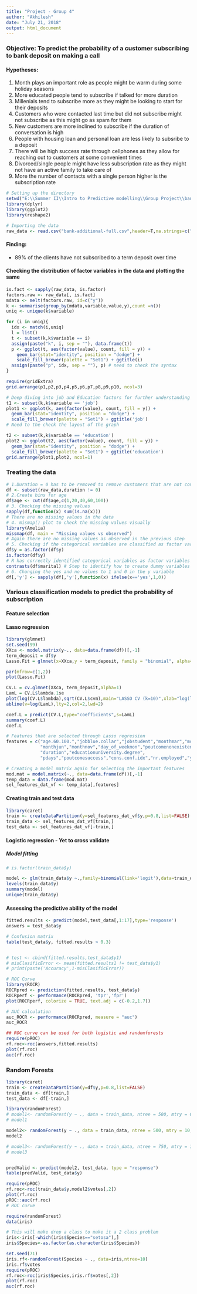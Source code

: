 ```yaml
---
title: "Project - Group 4"
author: "Akhilesh"
date: "July 21, 2018"
output: html_document
---
```

### Objective: To predict the probability of a customer subscribing to bank deposit on making a call

#### Hypotheses:
1. Month plays an important role as people might be warm during some holiday seasons
2. More educated people tend to subscribe if talked for more duration
3. Millenials tend to subscribe more as they might be looking to start for their deposits
4. Customers who were contacted last time but did not subscribe might not subscribe as this might go as spam for them
5. New customers are more inclined to subscribe if the duration of conversation is high
6. People with housing loan and personal loan are less likely to subsribe to a deposit
7. There will be high success rate through cellphones as they allow for reaching out to customers at some convenient times
8. Divorced/single people might have less subscription rate as they might not have an active family to take care of 
9. More the number of contacts with a single person higher is the subscription rate

```r
# Setting up the directory
setwd("E:\\Summer II\\Intro to Predictive modelling\\Group Project\\bank-additional")
library(dplyr)
library(ggplot2)
library(reshape2)

# Importing the data
raw_data <- read.csv("bank-additional-full.csv",header=T,na.strings=c(""))

```
#### Finding:
* 89% of the clients have not subscribed to a term deposit over time

#### Checking the distribution of factor variables in the data and plotting the same
```r
is.fact <- sapply(raw_data, is.factor)
factors.raw <- raw_data[, is.fact]
mdata <- melt(factors.raw, id=c("y"))
k <- summarise(group_by(mdata,variable,value,y),count =n())
uniq <- unique(k$variable)

for (i in uniq){
  idx <- match(i,uniq)
  l = list()
  t <- subset(k,k$variable == i)
  assign(paste("k", i, sep = ""), data.frame(t))
  p <- ggplot(t, aes(factor(value), count, fill = y)) +
    geom_bar(stat="identity", position = "dodge") +
    scale_fill_brewer(palette = "Set1") + ggtitle(i) 
  assign(paste("p", idx, sep = ""), p) # need to check the syntax
}

require(gridExtra)
grid.arrange(p1,p2,p3,p4,p5,p6,p7,p8,p9,p10, ncol=3)

# Deep diving into job and Education factors for further understanding
t1 <- subset(k,k$variable == 'job')
plot1 <- ggplot(k, aes(factor(value), count, fill = y)) +
  geom_bar(stat="identity", position = "dodge") +
  scale_fill_brewer(palette = "Set1") + ggtitle('job')
# Need to the check the layout of the graph

t2 <- subset(k,k$variable == 'education')
plot2 <- ggplot(t2, aes(factor(value), count, fill = y)) +
  geom_bar(stat="identity", position = "dodge") +
  scale_fill_brewer(palette = "Set1") + ggtitle('education')
grid.arrange(plot1,plot2, ncol=1)
```



### Treating the data
```r
# 1.Duration = 0 has to be removed to remove customers that are not contacted
df <- subset(raw_data,duration != 0)
# 2.Create bins for age
df$age <- cut(df$age,c(1,20,40,60,100))
# 3. Checking the missing values
sapply(df,function(x) sum(is.na(x)))
# There are no missing values in the data
# 4. mismap() plot to check the missing values visually
library(Amelia)
missmap(df, main = "Missing values vs observed")
# Again there are no missing values as observed in the previous step
# 5. Checking if the categorical variables are classified as factor variables
df$y = as.factor(df$y)
is.factor(df$y)
# R has correctly identified categorical variables as factor variables
contrasts(df$marital) # Step to identify how to create dummy variables
# 6. Changing the yes and no values to 1 and 0 in the y variable
df[,'y'] <- sapply(df[,'y'],function(x) ifelse(x=='yes',1,0))
```


### Various classification models to predict the probability of subscription

#### Feature selection
#### Lasso regression
```r
library(glmnet)
set.seed(99)
XXca <- model.matrix(y~., data=data.frame(df))[,-1]
term_deposit = df$y
Lasso.Fit = glmnet(x=XXca,y = term_deposit, family = "binomial", alpha=1)

par(mfrow=c(1,2))
plot(Lasso.Fit)

CV.L = cv.glmnet(XXca, term_deposit,alpha=1)
LamL = CV.L$lambda.1se
plot(log(CV.L$lambda),sqrt(CV.L$cvm),main="LASSO CV (k=10)",xlab="log(lambda)",ylab = "RMSE",col=4,type="b",cex.lab=1.2)
abline(v=log(LamL),lty=2,col=2,lwd=2)

coef.L = predict(CV.L,type="coefficients",s=LamL)
summary(coef.L)
coef.L

# Features that are selected through Lasso regression
features = c("age.60.100.","jobblue.collar","jobstudent","monthmar","monthmay","monthjul",
             "monthjun","monthnov","day_of_weekmon","poutcomenonexistent",
             "duration","educationuniversity.degree",
             "pdays","poutcomesuccess","cons.conf.idx","nr.employed","y")

# Creating a model matrix again for selecting the important features
mod.mat = model.matrix(~., data=data.frame(df))[,-1]
temp_data = data.frame(mod.mat)
sel_features_dat_vf <- temp_data[,features] 
```

#### Creating train and test data
```r
library(caret)
train <- createDataPartition(y=sel_features_dat_vf$y,p=0.8,list=FALSE)
train_data <- sel_features_dat_vf[train,]
test_data <- sel_features_dat_vf[-train,]

```


#### Logistic regression - Yet to cross validate
##### Model fitting
```r
# is.factor(train_data$y)

model <- glm(train_data$y ~.,family=binomial(link='logit'),data=train_data)
levels(train_data$y)
summary(model)
unique(train_data$y)
```

#### Assessing the predictive ability of the model
```r
fitted.results <- predict(model,test_data[,1:17],type='response')
answers = test_data$y

# Confusion matrix
table(test_data$y, fitted.results > 0.3)


# test <- cbind(fitted.results,test_data$y1)
# misClasificError <- mean(fitted.results1 != test_data$y1)
# print(paste('Accuracy',1-misClasificError))

# ROC Curve
library(ROCR)
ROCRpred <- prediction(fitted.results, test_data$y)
ROCRperf <- performance(ROCRpred, 'tpr','fpr')
plot(ROCRperf, colorize = TRUE, text.adj = c(-0.2,1.7))

# AUC calculation
auc_ROCR <- performance(ROCRpred, measure = "auc")
auc_ROCR

## ROC curve can be used for both logistic and randomforests
require(pROC)
rf.roc<-roc(answers,fitted.results)
plot(rf.roc)
auc(rf.roc)

```

### Random Forests
```r

library(caret)
train <- createDataPartition(y=df$y,p=0.8,list=FALSE)
train_data <- df[train,]
test_data <- df[-train,]

library(randomForest)
# model1<- randomForest(y ~ ., data = train_data, ntree = 500, mtry = 6, importance = TRUE)
# model1

model2<- randomForest(y ~ ., data = train_data, ntree = 500, mtry = 10, importance = TRUE)
model2

# model3<- randomForest(y ~ ., data = train_data, ntree = 750, mtry = 15, importance = TRUE)
# model3


predValid <- predict(model2, test_data, type = "response")
table(predValid, test_data$y)

require(pROC)
rf.roc<-roc(train_data$y,model2$votes[,2])
plot(rf.roc)
pROC::auc(rf.roc)
# ROC curve

require(randomForest)
data(iris)

# This will make drop a class to make it a 2 class problem
iris<-iris[-which(iris$Species=="setosa"),]
iris$Species<-as.factor(as.character(iris$Species))

set.seed(71)
iris.rf<-randomForest(Species ~ ., data=iris,ntree=10)
iris.rf$votes
require(pROC)
rf.roc<-roc(iris$Species,iris.rf$votes[,2])
plot(rf.roc)
auc(rf.roc)
```